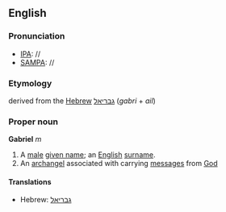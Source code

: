 ==English==
===Pronunciation===
*[[IPA]]: //
*[[SAMPA]]: //
===Etymology===
derived from the [[Hebrew]] [[גבריאל]] (''gabri'' + ''ail'')
===Proper noun===
'''Gabriel''' ''m''

#A [[male]] [[given name]]; an [[English]] [[surname]].
#An [[archangel]] associated with carrying [[message]]s from [[God]]

====Translations====
*Hebrew: [[גבריאל]]